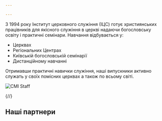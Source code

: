 ```yaml
---

---
```


З 1994 року Інститут церковного служіння (ІЦС) готує християнських працівників для якісного служіння в церкві надаючи богословську освіту і практичні семінари. Навчання відбувається у:

- Церквах
- Регіональних Центрах
- Київській богословській семінарії
- Дистанційному навчанні

Отримавши практичні навички служіння, наші випускники активно служать у своїх  помісних церквах а також по всьому світі.

![CMI Staff](/img/staff2.jpg)

{/*<YouTubeVideoMDX ID="us_--1rT0nM" title="Intro video" />*/}

## Наші партнери

<Partners locale="ua" />
